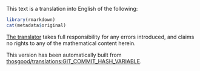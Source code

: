 ::: {.translator-note}
This text is a translation into English of the following:

```r
library(rmarkdown)
cat(metadata$original)
```

[The translator](https://thosgood.com) takes full responsibility for any errors introduced, and claims no rights to any of the mathematical content herein.

This version has been automatically built from [thosgood/translations:GIT_COMMIT_HASH_VARIABLE](https://github.com/thosgood/translations/commit/GIT_COMMIT_HASH_VARIABLE).
:::